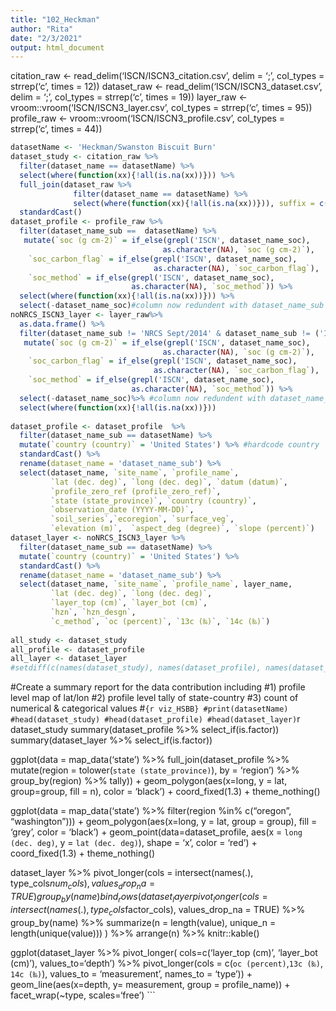 ```yaml
---
title: "102_Heckman"
author: "Rita"
date: "2/3/2021"
output: html_document
---
```


citation_raw <- read_delim('ISCN/ISCN3_citation.csv', delim = ';', col_types = strrep('c', times = 12))
dataset_raw <- read_delim('ISCN/ISCN3_dataset.csv', delim = ';', col_types = strrep('c', times = 19))
layer_raw <- vroom::vroom('ISCN/ISCN3_layer.csv', col_types = strrep('c', times = 95))
profile_raw <-  vroom::vroom('ISCN/ISCN3_profile.csv', col_types = strrep('c', times = 44))


```r
datasetName <- 'Heckman/Swanston Biscuit Burn'
dataset_study <- citation_raw %>% 
  filter(dataset_name == datasetName) %>%
  select(where(function(xx){!all(is.na(xx))})) %>%
  full_join(dataset_raw %>% 
              filter(dataset_name == datasetName) %>%
              select(where(function(xx){!all(is.na(xx))})), suffix = c('_citation', '_dataset'))%>%
  standardCast()
dataset_profile <- profile_raw %>%
  filter(dataset_name_sub ==  datasetName) %>%
   mutate(`soc (g cm-2)` = if_else(grepl('ISCN', dataset_name_soc), 
                                  as.character(NA), `soc (g cm-2)`),
    `soc_carbon_flag` = if_else(grepl('ISCN', dataset_name_soc),
                                as.character(NA), `soc_carbon_flag`),
    `soc_method` = if_else(grepl('ISCN', dataset_name_soc), 
                           as.character(NA), `soc_method`)) %>%
  select(where(function(xx){!all(is.na(xx))})) %>%
  select(-dataset_name_soc)#column now redundent with dataset_name_sub
noNRCS_ISCN3_layer <- layer_raw%>%
  as.data.frame() %>%
  filter(dataset_name_sub != 'NRCS Sept/2014' & dataset_name_sub != ('ISCN 1-1 (2015-12-10)')) %>%
   mutate(`soc (g cm-2)` = if_else(grepl('ISCN', dataset_name_soc), 
                                  as.character(NA), `soc (g cm-2)`),
    `soc_carbon_flag` = if_else(grepl('ISCN', dataset_name_soc),
                                as.character(NA), `soc_carbon_flag`),
    `soc_method` = if_else(grepl('ISCN', dataset_name_soc), 
                           as.character(NA), `soc_method`)) %>%
  select(-dataset_name_soc)%>% #column now redundent with dataset_name_sub
  select(where(function(xx){!all(is.na(xx))}))
  
dataset_profile <- dataset_profile  %>%
  filter(dataset_name_sub == datasetName) %>%
  mutate(`country (country)` = 'United States') %>% #hardcode country
  standardCast() %>%
  rename(dataset_name = 'dataset_name_sub') %>%
  select(dataset_name, `site_name`, `profile_name`,
         `lat (dec. deg)`, `long (dec. deg)`, `datum (datum)`,
         `profile_zero_ref (profile_zero_ref)`,
         `state (state_province)`, `country (country)`, 
         `observation_date (YYYY-MM-DD)`, 
         `soil_series`,`ecoregion`, `surface_veg`,
         `elevation (m)`,  `aspect_deg (degree)`, `slope (percent)`)
dataset_layer <- noNRCS_ISCN3_layer %>%
  filter(dataset_name_sub == datasetName) %>%
  mutate(`country (country)` = 'United States') %>%
  standardCast() %>% 
  rename(dataset_name = 'dataset_name_sub') %>%
  select(dataset_name, `site_name`, `profile_name`, layer_name,
         `lat (dec. deg)`, `long (dec. deg)`, 
         `layer_top (cm)`, `layer_bot (cm)`,
         `hzn`, `hzn_desgn`,
         `c_method`, `oc (percent)`, `13c (‰)`, `14c (‰)`)
  
all_study <- dataset_study
all_profile <- dataset_profile
all_layer <- dataset_layer
#setdiff(c(names(dataset_study), names(dataset_profile), names(dataset_layer)), unlist(type_cols))
```

#Create a summary report for the data contribution including
#1) profile level map of lat/lon
#2) profile level tally of state-country
#3) count of numerical & categorical values
#```{r viz_HSBB}
#print(datasetName)
#head(dataset_study)
#head(dataset_profile)
#head(dataset_layer)
```r

dataset_study
summary(dataset_profile %>% select_if(is.factor))
summary(dataset_layer %>% select_if(is.factor))

ggplot(data =  map_data('state') %>%
         full_join(dataset_profile %>% 
                     mutate(region = 
                              tolower(`state (state_province)`), by = 'region') %>%
                     group_by(region) %>% 
                     tally)) + 
  geom_polygon(aes(x=long, y = lat, group=group, fill = n), 
               color = 'black') +
  coord_fixed(1.3) + 
  theme_nothing() 

ggplot(data =  map_data('state') %>% 
         filter(region %in% c("oregon", "washington"))) + 
  geom_polygon(aes(x=long, y = lat, group = group), 
               fill = 'grey', color = 'black') + 
  geom_point(data=dataset_profile, 
             aes(x = `long (dec. deg)`, y = `lat (dec. deg)`),
             shape = 'x', color = 'red') +
  coord_fixed(1.3) +
  theme_nothing() 

dataset_layer %>%
  pivot_longer(cols = intersect(names(.), type_cols$num_cols), values_drop_na = TRUE) %>%
  group_by(name) %>% summarize(n = length(value), unique_n = length(unique(value))) %>%
  bind_rows(
    dataset_layer %>%
      pivot_longer(cols = intersect(names(.), type_cols$factor_cols), values_drop_na = TRUE) %>%
      group_by(name) %>% summarize(n = length(value), unique_n = length(unique(value))) ) %>%
  arrange(n) %>%
  knitr::kable()

ggplot(dataset_layer %>% 
         pivot_longer( cols=c('layer_top (cm)', 'layer_bot (cm)'),
                       values_to='depth') %>%
         pivot_longer(cols = c(`oc (percent)`,`13c (‰)`, `14c (‰)`), 
                      values_to = 'measurement', names_to = 'type')) +
  geom_line(aes(x=depth, y= measurement, group = profile_name)) +
  facet_wrap(~type, scales='free')
```
  